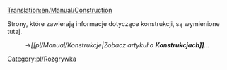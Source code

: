[[Translation:en/Manual/Construction]]


Strony, które zawierają informacje dotyczące konstrukcji, są wymienione tutaj.
:→''[[pl/Manual/Konstrukcje|Zobacz artykuł o '''Konstrukcjach]]'''...''

[[Category:pl/Rozgrywka]]